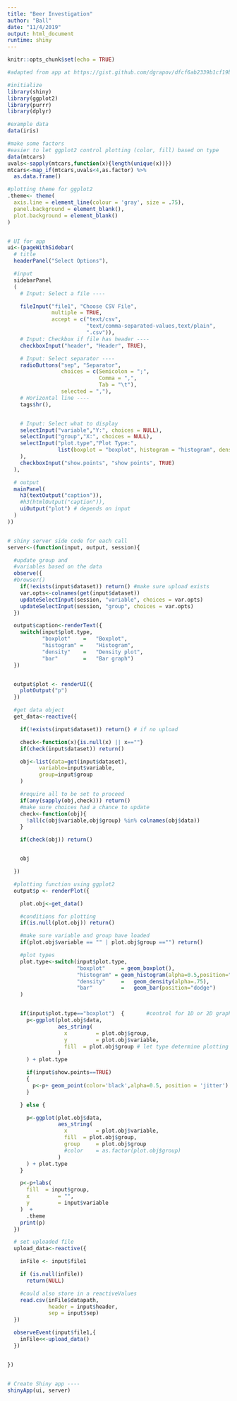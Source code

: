 ```yaml
---
title: "Beer Investigation"
author: "Ball"
date: "11/4/2019"
output: html_document
runtime: shiny
---
```


```r
knitr::opts_chunk$set(echo = TRUE)
```

```r
#adapted from app at https://gist.github.com/dgrapov/dfcf6ab2339b1cf19b090cfb8dadc855 

#initialize
library(shiny)
library(ggplot2)
library(purrr)
library(dplyr)
```

```r

#example data
data(iris)

#make some factors
#easier to let ggplot2 control plotting (color, fill) based on type
data(mtcars)
uvals<-sapply(mtcars,function(x){length(unique(x))})
mtcars<-map_if(mtcars,uvals<4,as.factor) %>%
  as.data.frame()

#plotting theme for ggplot2
.theme<- theme(
  axis.line = element_line(colour = 'gray', size = .75),
  panel.background = element_blank(),
  plot.background = element_blank()
)


# UI for app
ui<-(pageWithSidebar(
  # title
  headerPanel("Select Options"),

  #input
  sidebarPanel
  (
    # Input: Select a file ----

    fileInput("file1", "Choose CSV File",
              multiple = TRUE,
              accept = c("text/csv",
                         "text/comma-separated-values,text/plain",
                         ".csv")),
    # Input: Checkbox if file has header ----
    checkboxInput("header", "Header", TRUE),

    # Input: Select separator ----
    radioButtons("sep", "Separator",
                 choices = c(Semicolon = ";",
                             Comma = ",",
                             Tab = "\t"),
                 selected = ","),
    # Horizontal line ----
    tags$hr(),


    # Input: Select what to display
    selectInput("variable","Y:", choices = NULL),
    selectInput("group","X:", choices = NULL),
    selectInput("plot.type","Plot Type:",
                list(boxplot = "boxplot", histogram = "histogram", density = "density", bar = "bar")
    ),
    checkboxInput("show.points", "show points", TRUE)
  ),

  # output
  mainPanel(
    h3(textOutput("caption")),
    #h3(htmlOutput("caption")),
    uiOutput("plot") # depends on input
  )
))


# shiny server side code for each call
server<-(function(input, output, session){

  #update group and
  #variables based on the data
  observe({
  #browser()
    if(!exists(input$dataset)) return() #make sure upload exists
    var.opts<-colnames(get(input$dataset))
    updateSelectInput(session, "variable", choices = var.opts)
    updateSelectInput(session, "group", choices = var.opts)
  })

  output$caption<-renderText({
    switch(input$plot.type,
           "boxplot" 	= 	"Boxplot",
           "histogram" =	"Histogram",
           "density" 	=	"Density plot",
           "bar" 		=	"Bar graph")
  })


  output$plot <- renderUI({
    plotOutput("p")
  })

  #get data object
  get_data<-reactive({

    if(!exists(input$dataset)) return() # if no upload

    check<-function(x){is.null(x) || x==""}
    if(check(input$dataset)) return()

    obj<-list(data=get(input$dataset),
          variable=input$variable,
          group=input$group
    )

    #require all to be set to proceed
    if(any(sapply(obj,check))) return()
    #make sure choices had a chance to update
    check<-function(obj){
      !all(c(obj$variable,obj$group) %in% colnames(obj$data))
    }

    if(check(obj)) return()


    obj

  })

  #plotting function using ggplot2
  output$p <- renderPlot({

    plot.obj<-get_data()

    #conditions for plotting
    if(is.null(plot.obj)) return()

    #make sure variable and group have loaded
    if(plot.obj$variable == "" | plot.obj$group =="") return()

    #plot types
    plot.type<-switch(input$plot.type,
                      "boxplot" 	= geom_boxplot(),
                      "histogram" =	geom_histogram(alpha=0.5,position="identity"),
                      "density" 	=	geom_density(alpha=.75),
                      "bar" 		=	geom_bar(position="dodge")
    )


    if(input$plot.type=="boxplot")	{		#control for 1D or 2D graphs
      p<-ggplot(plot.obj$data,
                aes_string(
                  x 		= plot.obj$group,
                  y 		= plot.obj$variable,
                  fill 	= plot.obj$group # let type determine plotting
                )
      ) + plot.type

      if(input$show.points==TRUE)
      {
        p<-p+ geom_point(color='black',alpha=0.5, position = 'jitter')
      }

    } else {

      p<-ggplot(plot.obj$data,
                aes_string(
                  x 		= plot.obj$variable,
                  fill 	= plot.obj$group,
                  group 	= plot.obj$group
                  #color 	= as.factor(plot.obj$group)
                )
      ) + plot.type
    }

    p<-p+labs(
      fill 	= input$group,
      x 		= "",
      y 		= input$variable
    )  +
      .theme
    print(p)
  })

  # set uploaded file
  upload_data<-reactive({

    inFile <- input$file1

    if (is.null(inFile))
      return(NULL)

    #could also store in a reactiveValues
    read.csv(inFile$datapath,
             header = input$header,
             sep = input$sep)
  })

  observeEvent(input$file1,{
    inFile<<-upload_data()
  })


})


# Create Shiny app ----
shinyApp(ui, server)

```

